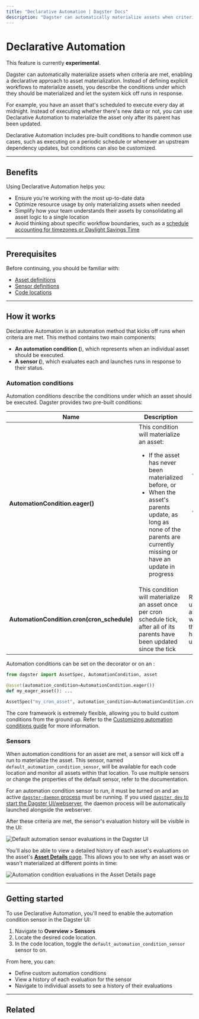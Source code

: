 ```yaml
---
title: "Declarative Automation | Dagster Docs"
description: "Dagster can automatically materialize assets when criteria are met, enabling a declarative approach to asset materialization."
---
```


# Declarative Automation

<Note>
  This feature is currently <strong>experimental</strong>.
</Note>

Dagster can automatically materialize assets when criteria are met, enabling a declarative approach to asset materialization. Instead of defining explicit workflows to materialize assets, you describe the conditions under which they should be materialized and let the system kick off runs in response.

For example, you have an asset that's scheduled to execute every day at midnight. Instead of executing whether there's new data or not, you can use Declarative Automation to materialize the asset only after its parent has been updated.

Declarative Automation includes pre-built conditions to handle common use cases, such as executing on a periodic schedule or whenever an upstream dependency updates, but conditions can also be customized.

---

## Benefits

Using Declarative Automation helps you:

- Ensure you're working with the most up-to-date data
- Optimize resource usage by only materializing assets when needed
- Simplify how your team understands their assets by consolidating all asset logic to a single location
- Avoid thinking about specific workflow boundaries, such as a [schedule accounting for timezones or Daylight Savings Time](/concepts/automation/schedules/customizing-executing-timezones)

---

## Prerequisites

Before continuing, you should be familiar with:

- [Asset definitions](/concepts/assets/software-defined-assets)
- [Sensor definitions](/concepts/partitions-schedules-sensors/sensors)
- [Code locations](/concepts/code-locations)

---

## How it works

Declarative Automation is an automation method that kicks off runs when criteria are met. This method contains two main components:

- **An automation condition (<PyObject object="AutomationCondition" />**), which represents when an individual asset should be executed.
- **A sensor (<PyObject object="AutomationConditionSensorDefinition" />**), which evaluates each <PyObject object="AutomationCondition" /> and launches runs in response to their status.

### Automation conditions

Automation conditions describe the conditions under which an asset should be executed. Dagster provides two pre-built conditions:

<table
  className="table"
  style={{
    width: "100%",
  }}
>
  <thead>
    <tr>
      <th
        style={{
          width: "25%",
        }}
      >
        Name
      </th>
      <th
        style={{
          width: "40%",
        }}
      >
        Description
      </th>
      <th>Useful for</th>
    </tr>
  </thead>
  <tbody>
    <tr>
      <td>
        <strong>AutomationCondition.eager()</strong>
      </td>
      <td>
        This condition will materialize an asset:
        <ul>
          <li>If the asset has never been materialized before, or</li>
          <li>
            When the asset's parents update, as long as none of the parents are
            currently missing or have an update in progress
          </li>
        </ul>
      </td>
      <td>
        <ul
          style={{
            marginTop: "0px",
          }}
        >
          <li
            style={{
              marginTop: "0px",
            }}
          >
            Automatically propagating changes through the asset graph
          </li>
          <li>Ensuring assets remain up-to-date</li>
        </ul>
      </td>
    </tr>
    <tr>
      <td>
        <strong>AutomationCondition.cron(cron_schedule)</strong>
      </td>
      <td>
        This condition will materialize an asset once per cron schedule tick,
        after all of its parents have been updated since the tick
      </td>
      <td>
        Regularly updating an asset without worrying about the specifics of how
        its parents update
      </td>
    </tr>
  </tbody>
</table>

Automation conditions can be set on the <PyObject object="asset" decorator /> decorator or on an <PyObject object="AssetSpec" />:

```python
from dagster import AssetSpec, AutomationCondition, asset

@asset(automation_condition=AutomationCondition.eager())
def my_eager_asset(): ...

AssetSpec("my_cron_asset", automation_condition=AutomationCondition.cron("@daily"))
```

The core <PyObject object="AutomationCondition" /> framework is extremely flexible, allowing you to build custom conditions from the ground up. Refer to the [Customizing automation conditions guide](/concepts/automation/declarative-automation/customizing-automation-conditions) for more information.

### Sensors

When automation conditions for an asset are met, a sensor will kick off a run to materialize the asset. This sensor, named `default_automation_condition_sensor`, will be available for each code location and monitor all assets within that location. To use multiple sensors or change the properties of the default sensor, refer to the <PyObject object="AutomationConditionSensorDefinition" /> documentation.

For an automation condition sensor to run, it must be turned on and an active [`dagster-daemon` process](/deployment/dagster-daemon) must be running. If you used [`dagster dev` to start the Dagster UI/webserver](/guides/running-dagster-locally), the daemon process will be automatically launched alongside the webserver.

After these criteria are met, the sensor's evaluation history will be visible in the UI:

<!-- ![Default automation sensor evaluations in the Dagster UI](/images/concepts/automation/declarative-automation/default-automation-sensor.png) -->

<Image
alt="Default automation sensor evaluations in the Dagster UI"
src="/images/concepts/automation/declarative-automation/default-automation-sensor.png"
width={1898}
height={863}
/>

You'll also be able to view a detailed history of each asset's evaluations on the asset's [**Asset Details** page](/concepts/webserver/ui#asset-details). This allows you to see why an asset was or wasn't materialized at different points in time:

<!-- ![Automation condition evaluations in the Asset Details page](/images/concepts/automation/declarative-automation/evaluations-asset-details.png) -->

<Image
alt="Automation condition evaluations in the Asset Details page"
src="/images/concepts/automation/declarative-automation/evaluations-asset-details.png"
width={1577}
height={765}
/>

---

## Getting started

To use Declarative Automation, you'll need to enable the automation condition sensor in the Dagster UI:

1. Navigate to **Overview > Sensors**
2. Locate the desired code location.
3. In the code location, toggle the `default_automation_condition_sensor` sensor to on.

From here, you can:

- Define custom automation conditions
- View a history of each evaluation for the sensor
- Navigate to individual assets to see a history of their evaluations

---

## Related

<ArticleList>
  <ArticleListItem
    title="Customizing automation conditions"
    href="/concepts/automation/declarative-automation/customizing-automation-conditions"
  ></ArticleListItem>
  <ArticleListItem
    title="Asset definitions"
    href="/concepts/assets/software-defined-assets"
  ></ArticleListItem>
  <ArticleListItem
    title="Automation"
    href="/concepts/automation"
  ></ArticleListItem>
  <ArticleListItem
    title="Schedules"
    href="/concepts/automation/schedules"
  ></ArticleListItem>
</ArticleList>
